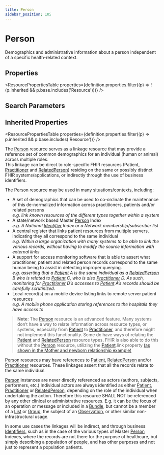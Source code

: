 ```yaml
---
title: Person
sidebar_position: 105
---
```


# Person

Demographics and administrative information about a person independent of a specific health-related context.

<Tabs queryString="intro-section">
<TabItem value="schema" label="Schema" default>


## Properties


<ResourcePropertiesTable properties={definition.properties.filter((p) => !(p.inherited && p.base.includes('Resource')))} />

## Search Parameters

<SearchParamsTable searchParams={definition.searchParameters} />

## Inherited Properties

<ResourcePropertiesTable properties={definition.properties.filter((p) => p.inherited && p.base.includes('Resource'))} />

</TabItem>
  <TabItem value="usage" label="Usage">
    <div> <a name="scope"></a>  <p>   The <a href="/docs/api/fhir/resources/person">Person</a> resource serves as a linkage resource that may provide a reference set of common demographics    for an individual (human or animal) across multiple roles.<br/>   This linkage can be direct to role-specific FHIR resources (Patient, <a href="/docs/api/fhir/resources/practitioner">Practitioner</a> and <a href="/docs/api/fhir/resources/relatedperson">RelatedPerson</a>)   residing on the same or possibly distinct FHIR systems/applications, or indirectly through the use of   business identifiers. </p>   <p>   The <a href="/docs/api/fhir/resources/person">Person</a> resource may be used in many situations/contexts, including:   </p>   <ul>   <li>A set of demographics that can be used to co-ordinate the maintenance of this   de-normalized information across practitioners, patients and/or related persons<br/>   <i>e.g. link known resources of the different types together within a system</i></li>    <li>A state/network based Master <a href="/docs/api/fhir/resources/person">Person</a> Index<br/>   <i>e.g. A National <a href="/docs/api/fhir/datatypes/identifier">Identifier</a> Index or a Network membership/subscriber list</i></li>    <li>A central register that links patient resources from multiple servers, indicating they   all correspond to the same individual<br/>   <i>e.g. Within a large organization with many systems to be able to link the various records,    without having to modify the source information with external links</i></li>    <li>A support for access monitoring software that is able to assert what practitioner,    patient and related person records correspond to the same human being to assist in    detecting improper querying.<br/>   <i>e.g. asserting that a <a href="/docs/api/fhir/resources/patient">Patient</a> A is the same individual as a <a href="/docs/api/fhir/resources/relatedperson">RelatedPerson</a> B who is   related to <a href="/docs/api/fhir/resources/patient">Patient</a> C, who is also <a href="/docs/api/fhir/resources/practitioner">Practitioner</a> D.  As such, monitoring for <a href="/docs/api/fhir/resources/practitioner">Practitioner</a>   D’s accesses to <a href="/docs/api/fhir/resources/patient">Patient</a> A’s records should be carefully scrutinized.</i></li>    <li>Local record(s) on a mobile device listing links to remote server patient resources<br/>   <i>e.g. A mobile phone application storing references to the hospitals they have access to</i></li>   </ul>    <blockquote class="stu-note">     <a name="advanced"></a>     <p>     <b>Note:</b>  The <a href="/docs/api/fhir/resources/person">Person</a> resource is an advanced feature.  Many systems don’t have a way     to relate information across resource types, or systems, especially from <a href="/docs/api/fhir/resources/patient">Patient</a> to     <a href="/docs/api/fhir/resources/practitioner">Practitioner</a>, and therefore might not implement this functionality. Some do have ways     of relating the <a href="/docs/api/fhir/resources/patient">Patient</a> and <a href="/docs/api/fhir/resources/relatedperson">RelatedPerson</a> resource types. FHIR is also able to do this     without the <a href="/docs/api/fhir/resources/person">Person</a> resource, utilizing the <a href="/docs/api/fhir/resources/patient">Patient</a>.link property     <a href="/docs/api/fhir/resources/patient">(as shown in the Mother and newborn relationship example)</a>     </p>   </blockquote> </div>
    </TabItem>
  <TabItem value="relationships" label="Relationships">
    <div>    <p>     <a href="/docs/api/fhir/resources/person">Person</a> resources may have references to <a href="/docs/api/fhir/resources/patient">Patient</a>, <a href="/docs/api/fhir/resources/relatedperson">RelatedPerson</a> and/or <a href="/docs/api/fhir/resources/practitioner">Practitioner</a> resources.      These linkages assert that all the records relate to the same individual.   </p>   <p>     <a href="/docs/api/fhir/resources/person">Person</a> instances are never directly referenced as actors (authors, subjects, performers, etc.)     Individual actors are always identified as either <a href="/docs/api/fhir/resources/patient">Patient</a>, <a href="/docs/api/fhir/resources/practitioner">Practitioner</a> or <a href="/docs/api/fhir/resources/relatedperson">RelatedPerson</a>, depending on the role     of the individual when undertaking the action. Therefore this resource SHALL NOT be referenced by any     other clinical or administrative resources.       E.g. it can be the focus of an operation or message or included in a <a href="/docs/api/fhir/resources/bundle">Bundle</a>,      but cannot be a member of a <a href="/docs/api/fhir/resources/list">List</a> or <a href="/docs/api/fhir/resources/group">Group</a>, the subject of an <a href="/docs/api/fhir/resources/observation">Observation</a>, or other similar non-infrastructural usage.   </p>   <p>     In some use cases the linkages will be indirect, and through business <a href="/docs/api/fhir/datatypes/identifier">Identifiers</a>, such as in the case of     the various types of Master <a href="/docs/api/fhir/resources/person">Person</a> Indexes, where the records are not there for the purpose of healthcare,      but simply describing a population of people, and has other purposes and not just to represent a population patients.   </p> </div>
    </TabItem>
  
  

</Tabs>
